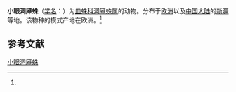 {{Speciesbox
| name = 小眼洞厣蛛
| status = 
| status_system = 
| image = 
| genus = Porrhomma
| species = microphthalmum
| authority = (O.P.Cambridge, 1871)<ref name='id13352'>{{cite web| url =http://www.bioinfo.cn/db05/BjdwSpecies.php?action=view&id=13352| title =小眼洞厣蛛| work =《中国动物物种编目数据库》| publisher =中国科学院微生物研究所| author =中国科学院动物研究所| accessdate =2009-04-28| deadurl =yes| archiveurl =https://web.archive.org/web/20160305082317/http://www.bioinfo.cn/db05/BjdwSpecies.php?action=view&id=13352| archivedate =2016-03-05}}</ref>
}}

'''小眼洞厣蛛'''（[[学名|学名]]：{{lang|la|''Porrhomma microphthalmum''}}）为[[皿蛛科|皿蛛科]][[洞厣蛛属|洞厣蛛属]]的动物。分布于[[欧洲|欧洲]]以及[[中国大陆|中国大陆]]的[[新疆|新疆]]等地。该物种的模式产地在欧洲。<ref name='id13352'/>

== 参考文献 ==
{{reflist}}

{{Wikispecies|Porrhomma microphthalmum}}
{{Taxonbar|from=Q1310098}}

[[Category:洞厣蛛属|小眼洞厣蛛]]


{{蜘蛛小作品}}